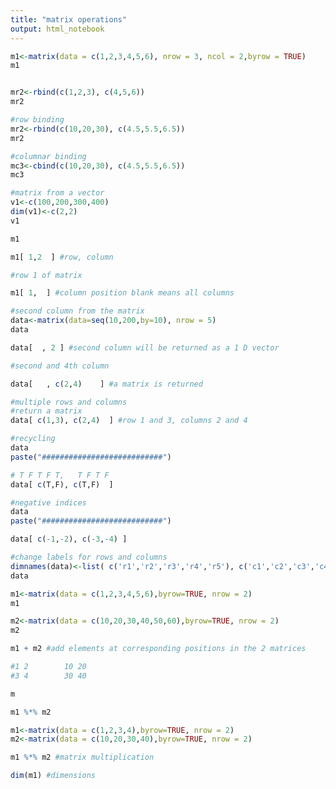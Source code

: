 ```yaml
---
title: "matrix operations"
output: html_notebook
---
```


```r
m1<-matrix(data = c(1,2,3,4,5,6), nrow = 3, ncol = 2,byrow = TRUE)
m1
```


```r
```


```r
mr2<-rbind(c(1,2,3), c(4,5,6))
mr2
```


```r
#row binding
mr2<-rbind(c(10,20,30), c(4.5,5.5,6.5))
mr2
```


```r
#columnar binding
mc3<-cbind(c(10,20,30), c(4.5,5.5,6.5))
mc3
```


```r
#matrix from a vector
v1<-c(100,200,300,400)
dim(v1)<-c(2,2)
v1
```


```r
m1
```


```r
m1[ 1,2  ] #row, column
```


```r
#row 1 of matrix

m1[ 1,  ] #column position blank means all columns
```


```r

#second column from the matrix
data<-matrix(data=seq(10,200,by=10), nrow = 5)
data

data[  , 2 ] #second column will be returned as a 1 D vector
```


```r

#second and 4th column

data[   , c(2,4)    ] #a matrix is returned
```


```r
#multiple rows and columns
#return a matrix
data[ c(1,3), c(2,4)  ] #row 1 and 3, columns 2 and 4
```


```r
#recycling
data
paste("###########################")

# T F T F T,   T F T F
data[ c(T,F), c(T,F)  ]
```


```r

#negative indices
data
paste("###########################")

data[ c(-1,-2), c(-3,-4) ]
```


```r
#change labels for rows and columns
dimnames(data)<-list( c('r1','r2','r3','r4','r5'), c('c1','c2','c3','c4')  )
data
```


```r
m1<-matrix(data = c(1,2,3,4,5,6),byrow=TRUE, nrow = 2)
m1
```


```r
m2<-matrix(data = c(10,20,30,40,50,60),byrow=TRUE, nrow = 2)
m2
```


```r
m1 + m2 #add elements at corresponding positions in the 2 matrices
```


```r

#1 2        10 20 
#3 4        30 40
```


```r

m

m1 %*% m2
```


```r
m1<-matrix(data = c(1,2,3,4),byrow=TRUE, nrow = 2)
m2<-matrix(data = c(10,20,30,40),byrow=TRUE, nrow = 2)

```


```r
m1 %*% m2 #matrix multiplication
```


```r
dim(m1) #dimensions
```


```r
```


```r
```


```r
```


```r
```


```r
```


```r
```


```r
```


```r
```

